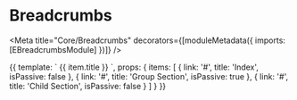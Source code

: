 

# Breadcrumbs

<Meta title="Core/Breadcrumbs" decorators={[moduleMetadata({ imports: [EBreadcrumbsModule] })]} />

<Props of={EBreadcrumbs} />

<Preview>
    <Story name="default" height="80px">
        {{            
            template: `
                <e-breadcrumbs>
                    <a eBreadcrumbItem *ngFor="let item of items" [href]="item.link" [isPassive]="item.isPassive">{{ item.title }}</a>
                </e-breadcrumbs>
            `,
            props: {
                items: [
                    {
                        link: '#',
                        title: 'Index',
                        isPassive: false
                    },
                    {
                        link: '#',
                        title: 'Group Section',
                        isPassive: true
                    },
                    {
                        link: '#',
                        title: 'Child Section',
                        isPassive: false
                    }
                ]
            }
        }}
    </Story>
</Preview>
